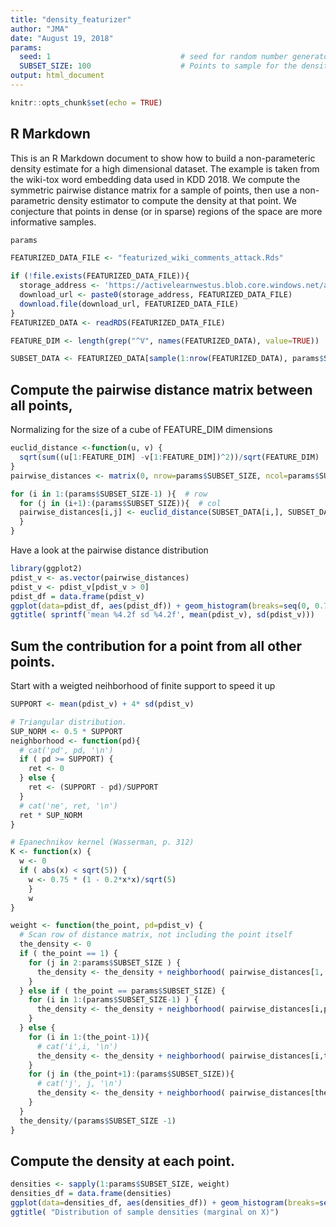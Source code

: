 ```yaml
---
title: "density_featurizer"
author: "JMA"
date: "August 19, 2018"
params:
  seed: 1                             # seed for random number generator
  SUBSET_SIZE: 100                    # Points to sample for the density estimate
output: html_document
---
```


```r
knitr::opts_chunk$set(echo = TRUE)
```

## R Markdown

This is an R Markdown document to show how to build a non-parameteric density estimate for a high dimensional 
dataset. The example is taken from the wiki-tox word embedding data used in KDD 2018. We compute the symmetric
pairwise distance matrix for a sample of points, then use a non-parametric density estimator to compute the
density at that point.  We conjecture that points in dense (or in sparse) regions of the space are more
informative samples. 


```r
params
```


```r
FEATURIZED_DATA_FILE <- "featurized_wiki_comments_attack.Rds" 

if (!file.exists(FEATURIZED_DATA_FILE)){
  storage_address <- 'https://activelearnwestus.blob.core.windows.net/activelearningdemo/'
  download_url <- paste0(storage_address, FEATURIZED_DATA_FILE)
  download.file(download_url, FEATURIZED_DATA_FILE)
}
FEATURIZED_DATA <- readRDS(FEATURIZED_DATA_FILE)

FEATURE_DIM <- length(grep("^V", names(FEATURIZED_DATA), value=TRUE))

SUBSET_DATA <- FEATURIZED_DATA[sample(1:nrow(FEATURIZED_DATA), params$SUBSET_SIZE),]
```

## Compute the pairwise distance matrix between all points, 

Normalizing for the size of a cube of FEATURE_DIM dimensions

```r
euclid_distance <-function(u, v) {
  sqrt(sum((u[1:FEATURE_DIM] -v[1:FEATURE_DIM])^2))/sqrt(FEATURE_DIM)
} 
pairwise_distances <- matrix(0, nrow=params$SUBSET_SIZE, ncol=params$SUBSET_SIZE)

for (i in 1:(params$SUBSET_SIZE-1) ){  # row
  for (j in (i+1):(params$SUBSET_SIZE)){  # col
  pairwise_distances[i,j] <- euclid_distance(SUBSET_DATA[i,], SUBSET_DATA[j,])
  }
}
```
Have a look at the pairwise distance distribution
```r
library(ggplot2)
pdist_v <- as.vector(pairwise_distances)
pdist_v <- pdist_v[pdist_v > 0]
pdist_df = data.frame(pdist_v)
ggplot(data=pdist_df, aes(pdist_df)) + geom_histogram(breaks=seq(0, 0.7, by = 0.05), fill='lightblue') +
ggtitle( sprintf('mean %4.2f sd %4.2f', mean(pdist_v), sd(pdist_v)))

```


## Sum the contribution for a point from all other points.  

Start with a weigted neihborhood of finite support to speed it up

```r
SUPPORT <- mean(pdist_v) + 4* sd(pdist_v)

# Triangular distribution.
SUP_NORM <- 0.5 * SUPPORT
neighborhood <- function(pd){
  # cat('pd', pd, '\n')
  if ( pd >= SUPPORT) {
    ret <- 0
  } else {
    ret <- (SUPPORT - pd)/SUPPORT
  }
  # cat('ne', ret, '\n')
  ret * SUP_NORM
}

# Epanechnikov kernel (Wasserman, p. 312)
K <- function(x) {
  w <- 0
  if ( abs(x) < sqrt(5)) {
    w <- 0.75 * (1 - 0.2*x*x)/sqrt(5)
    }
    w
}

weight <- function(the_point, pd=pdist_v) {
  # Scan row of distance matrix, not including the point itself
  the_density <- 0
  if ( the_point == 1) {
    for (j in 2:params$SUBSET_SIZE ) {
      the_density <- the_density + neighborhood( pairwise_distances[1, j] )
    }
  } else if ( the_point == params$SUBSET_SIZE) {
    for (i in 1:(params$SUBSET_SIZE-1) ) {
      the_density <- the_density + neighborhood( pairwise_distances[i,params$SUBSET_SIZE] )
    }
  } else {
    for (i in 1:(the_point-1)){
      # cat('i',i, '\n')
      the_density <- the_density + neighborhood( pairwise_distances[i,the_point] )
    }
    for (j in (the_point+1):(params$SUBSET_SIZE)){
      # cat('j', j, '\n')
      the_density <- the_density + neighborhood( pairwise_distances[the_point,j] )
    }
  }
  the_density/(params$SUBSET_SIZE -1)
}
```

## Compute the density at each point. 
```r
densities <- sapply(1:params$SUBSET_SIZE, weight)
densities_df = data.frame(densities)
ggplot(data=densities_df, aes(densities_df)) + geom_histogram(breaks=seq(0, 1.5*max(densities), by = 0.01), fill='darkorange') +
ggtitle( "Distribution of sample densities (marginal on X)")

```

